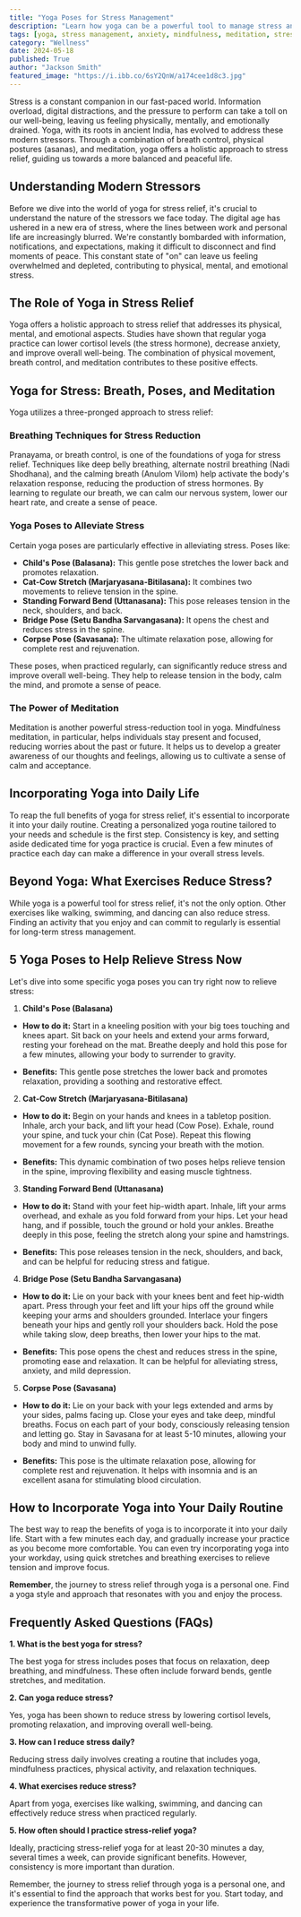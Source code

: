 ```yaml
---
title: "Yoga Poses for Stress Management"
description: "Learn how yoga can be a powerful tool to manage stress and anxiety. This blog post explores effective breathing techniques, stress-relieving yoga poses, and the benefits of mindfulness meditation for a calmer, more balanced life."
tags: [yoga, stress management, anxiety, mindfulness, meditation, stress relief, yoga poses, breathing exercises, wellness, mental health, wellbeing]
category: "Wellness"
date: 2024-05-18
published: True
author: "Jackson Smith"
featured_image: "https://i.ibb.co/6sY2QnW/a174cee1d8c3.jpg"
---
```



Stress is a constant companion in our fast-paced world. Information overload, digital distractions, and the pressure to perform can take a toll on our well-being, leaving us feeling physically, mentally, and emotionally drained.  Yoga, with its roots in ancient India, has evolved to address these modern stressors. Through a combination of breath control, physical postures (asanas), and meditation, yoga offers a holistic approach to stress relief, guiding us towards a more balanced and peaceful life. 

## Understanding Modern Stressors

Before we dive into the world of yoga for stress relief, it's crucial to understand the nature of the stressors we face today. The digital age has ushered in a new era of stress, where the lines between work and personal life are increasingly blurred. We're constantly bombarded with information, notifications, and expectations, making it difficult to disconnect and find moments of peace. This constant state of "on" can leave us feeling overwhelmed and depleted, contributing to physical, mental, and emotional stress.

##  The Role of Yoga in Stress Relief

Yoga offers a holistic approach to stress relief that addresses its physical, mental, and emotional aspects. Studies have shown that regular yoga practice can lower cortisol levels (the stress hormone), decrease anxiety, and improve overall well-being. The combination of physical movement, breath control, and meditation contributes to these positive effects.

## Yoga for Stress: Breath, Poses, and Meditation

Yoga utilizes a three-pronged approach to stress relief:

### Breathing Techniques for Stress Reduction

Pranayama, or breath control, is one of the foundations of yoga for stress relief. Techniques like deep belly breathing, alternate nostril breathing (Nadi Shodhana), and the calming breath (Anulom Vilom) help activate the body's relaxation response, reducing the production of stress hormones.  By learning to regulate our breath, we can calm our nervous system, lower our heart rate, and create a sense of peace.

### Yoga Poses to Alleviate Stress

Certain yoga poses are particularly effective in alleviating stress.  Poses like:

* **Child's Pose (Balasana):** This gentle pose stretches the lower back and promotes relaxation. 
* **Cat-Cow Stretch (Marjaryasana-Bitilasana):** It combines two movements to relieve tension in the spine. 
* **Standing Forward Bend (Uttanasana):** This pose releases tension in the neck, shoulders, and back. 
* **Bridge Pose (Setu Bandha Sarvangasana):** It opens the chest and reduces stress in the spine.
* **Corpse Pose (Savasana):** The ultimate relaxation pose, allowing for complete rest and rejuvenation.

These poses, when practiced regularly, can significantly reduce stress and improve overall well-being.  They help to release tension in the body, calm the mind, and promote a sense of peace. 

### The Power of Meditation

Meditation is another powerful stress-reduction tool in yoga. Mindfulness meditation, in particular, helps individuals stay present and focused, reducing worries about the past or future. It helps us to develop a greater awareness of our thoughts and feelings, allowing us to cultivate a sense of calm and acceptance.

## Incorporating Yoga into Daily Life

To reap the full benefits of yoga for stress relief, it's essential to incorporate it into your daily routine. Creating a personalized yoga routine tailored to your needs and schedule is the first step. Consistency is key, and setting aside dedicated time for yoga practice is crucial. Even a few minutes of practice each day can make a difference in your overall stress levels. 

## Beyond Yoga: What Exercises Reduce Stress?

While yoga is a powerful tool for stress relief, it's not the only option. Other exercises like walking, swimming, and dancing can also reduce stress. Finding an activity that you enjoy and can commit to regularly is essential for long-term stress management. 

## 5 Yoga Poses to Help Relieve Stress Now

Let's dive into some specific yoga poses you can try right now to relieve stress:

1. **Child's Pose (Balasana)**

* **How to do it:** Start in a kneeling position with your big toes touching and knees apart. Sit back on your heels and extend your arms forward, resting your forehead on the mat. Breathe deeply and hold this pose for a few minutes, allowing your body to surrender to gravity.

* **Benefits:** This gentle pose stretches the lower back and promotes relaxation, providing a soothing and restorative effect. 

2. **Cat-Cow Stretch (Marjaryasana-Bitilasana)**

* **How to do it:** Begin on your hands and knees in a tabletop position. Inhale, arch your back, and lift your head (Cow Pose). Exhale, round your spine, and tuck your chin (Cat Pose). Repeat this flowing movement for a few rounds, syncing your breath with the motion.

* **Benefits:** This dynamic combination of two poses helps relieve tension in the spine, improving flexibility and easing muscle tightness. 

3. **Standing Forward Bend (Uttanasana)**

* **How to do it:** Stand with your feet hip-width apart. Inhale, lift your arms overhead, and exhale as you fold forward from your hips. Let your head hang, and if possible, touch the ground or hold your ankles. Breathe deeply in this pose, feeling the stretch along your spine and hamstrings.

* **Benefits:** This pose releases tension in the neck, shoulders, and back, and can be helpful for reducing stress and fatigue. 

4. **Bridge Pose (Setu Bandha Sarvangasana)**

* **How to do it:** Lie on your back with your knees bent and feet hip-width apart. Press through your feet and lift your hips off the ground while keeping your arms and shoulders grounded. Interlace your fingers beneath your hips and gently roll your shoulders back. Hold the pose while taking slow, deep breaths, then lower your hips to the mat.

* **Benefits:** This pose opens the chest and reduces stress in the spine, promoting ease and relaxation. It can be helpful for alleviating stress, anxiety, and mild depression. 

5. **Corpse Pose (Savasana)**

* **How to do it:** Lie on your back with your legs extended and arms by your sides, palms facing up. Close your eyes and take deep, mindful breaths. Focus on each part of your body, consciously releasing tension and letting go. Stay in Savasana for at least 5-10 minutes, allowing your body and mind to unwind fully.

* **Benefits:** This pose is the ultimate relaxation pose, allowing for complete rest and rejuvenation. It helps with insomnia and is an excellent asana for stimulating blood circulation.

## How to Incorporate Yoga into Your Daily Routine

The best way to reap the benefits of yoga is to incorporate it into your daily life.  Start with a few minutes each day, and gradually increase your practice as you become more comfortable. You can even try incorporating yoga into your workday, using quick stretches and breathing exercises to relieve tension and improve focus.

**Remember**, the journey to stress relief through yoga is a personal one. Find a yoga style and approach that resonates with you and enjoy the process. 

## Frequently Asked Questions (FAQs)

**1. What is the best yoga for stress?**

The best yoga for stress includes poses that focus on relaxation, deep breathing, and mindfulness. These often include forward bends, gentle stretches, and meditation. 

**2. Can yoga reduce stress?**

Yes, yoga has been shown to reduce stress by lowering cortisol levels, promoting relaxation, and improving overall well-being. 

**3. How can I reduce stress daily?**

Reducing stress daily involves creating a routine that includes yoga, mindfulness practices, physical activity, and relaxation techniques. 

**4. What exercises reduce stress?**

Apart from yoga, exercises like walking, swimming, and dancing can effectively reduce stress when practiced regularly. 

**5. How often should I practice stress-relief yoga?**

Ideally, practicing stress-relief yoga for at least 20-30 minutes a day, several times a week, can provide significant benefits. However, consistency is more important than duration. 

Remember, the journey to stress relief through yoga is a personal one, and it's essential to find the approach that works best for you. Start today, and experience the transformative power of yoga in your life. 